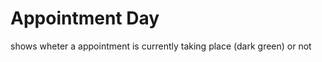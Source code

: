 
<Meta title="Appointment/AppointmentDay" component={AppointmentDay} />

# Appointment Day

shows wheter a appointment is currently taking place (dark green) or not

<Story name="AppointmentDay">
    <AppointmentDay
        start="2023-01-03T16:00:00.547Z"
        duration={15}
        title="Code"
        organizers={['Andreas Müller']}
        participants={['Max']}
        appointmentId={2}
        appointmentType="match"
        position="10"
        total="15"
        displayName="React for Beginners"
        canJoinVideochat={true}
    />
    <AppointmentDay
        start={new Date().toISOString()}
        duration={15}
        title="Design"
        organizers={['Andreas Müller', 'Claudia Max']}
        participants={['Max', 'Tim', 'Tom', 'Nina', 'Emma']}
        appointmentId={1}
        appointmentType="group"
        position="1"
        total="5"
        isOrganizer={true}
        displayName="UX Design"
        canJoinVideochat={true}
    />
</Story>
